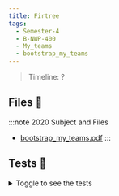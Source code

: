 ```yaml
---
title: Firtree
tags:
  - Semester-4
  - B-NWP-400
  - My_teams
  - bootstrap_my_teams
---
```

> Timeline: ?


## Files 📂

:::note 2020 Subject and Files
- [bootstrap_my_teams.pdf](https://github.com/Studio-17/Epitech-Subjects/raw/main/Semester-4/B-NWP-400/My_teams/bootstrap_my_teams/bootstrap_my_teams.pdf)
:::

## Tests 🤖
<details>
  <summary>Toggle to see the tests</summary>
  <div>
Yo
  </div>
</details>
